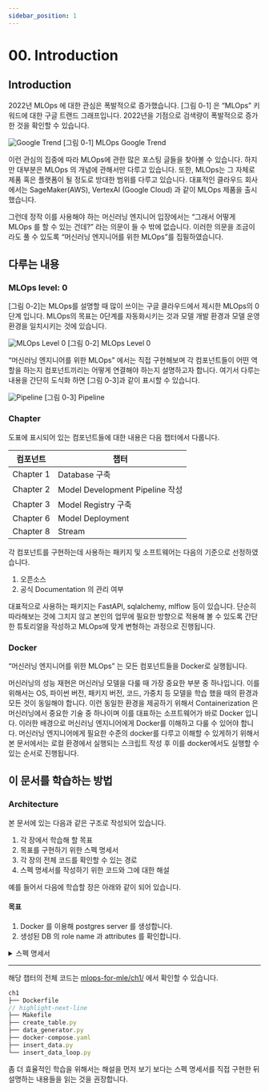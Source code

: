 ```yaml
---
sidebar_position: 1
---
```


# 00. Introduction

## Introduction

2022년 MLOps 에 대한 관심은 폭발적으로 증가했습니다. [그림 0-1] 은 “MLOps” 키워드에 대한 구글 트랜드 그래프입니다. 2022년을 기점으로 검색량이 폭발적으로 증가한 것을 확인할 수 있습니다.

<div style={{textAlign: 'center'}}>

![Google Trend](./img/google-trend.png)
[그림 0-1] MLOps Google Trend
</div>


이런 관심의 집중에 따라 MLOps에 관한 많은 포스팅 글들을 찾아볼 수 있습니다. 하지만 대부분은 MLOps 의 개념에 관해서만 다루고 있습니다.
또한, MLOps는 그 자체로 제품 혹은 플랫폼이 될 정도로 방대한 범위를 다루고 있습니다. 대표적인 클라우드 회사에서는 SageMaker(AWS), VertexAI (Google Cloud) 과 같이 MLOps 제품을 출시했습니다.

그런데 정작 이를 사용해야 하는 머신러닝 엔지니어 입장에서는 “그래서 어떻게 MLOps 를 할 수 있는 건데?” 라는 의문이 들 수 밖에 없습니다.
이러한 의문을 조금이라도 풀 수 있도록  “머신러닝 엔지니어를 위한 MLOps”를 집필하였습니다.

## 다루는 내용

### MLOps level: 0

[그림 0-2]는 MLOps를 설명할 때 많이 쓰이는 구글 클라우드에서 제시한 MLOps의 0단계 입니다. MLOps의 목표는 0단계를 자동화시키는 것과 모델 개발 환경과 모델 운영 환경을 일치시키는 것에 있습니다.

<div style={{textAlign: 'center'}}>

![MLOps Level 0](./img/mlops-level-0.png)
[그림 0-2] MLOps Level 0
</div>

“머신러닝 엔지니어를 위한 MLOps” 에서는 직접 구현해보며 각 컴포넌트들이 어떤 역할을 하는지 컴포넌트끼리는 어떻게 연결해야 하는지 설명하고자 합니다. 여기서 다루는 내용을 간단히 도식화 하면 [그림 0-3]과 같이 표시할 수 있습니다.


<div style={{textAlign: 'center'}}>

![Pipeline](./img/pipeline.png)
[그림 0-3] Pipeline
</div>

### Chapter

도표에 표시되어 있는 컴포넌트들에 대한 내용은 다음 챕터에서 다룹니다.

| 컴포넌트 | 챕터 |
| --- | --- |
| Chapter 1 | Database 구축 |
| Chapter 2 | Model Development Pipeline 작성 |
| Chapter 3 | Model Registry 구축 |
| Chapter 6 | Model Deployment |
| Chapter 8 | Stream |


각 컴포넌트를 구현하는데 사용하는 패키지 및 소프트웨어는 다음의 기준으로 선정하였습니다.

1. 오픈소스
2. 공식 Documentation 의 관리 여부

대표적으로 사용하는 패키지는 FastAPI, sqlalchemy, mlflow 등이 있습니다.
단순히 따라해보는 것에 그치지 않고 본인의 업무에 필요한 방향으로 적용해 볼 수 있도록 간단한 튜토리얼을 작성하고 MLOps에 맞게 변형하는 과정으로 진행됩니다.

### Docker

“머신러닝 엔지니어를 위한 MLOps” 는 모든 컴포넌트들을 Docker로 실행됩니다.

머신러닝의 성능 재현은 머신러닝 모델을 다룰 때 가장 중요한 부분 중 하나입니다.
이를 위해서는 OS, 파이썬 버전, 패키지 버전, 코드, 가중치 등 모델을 학습 했을 때의 환경과 모든 것이 동일해야 합니다.
이런 동일한 환경을 제공하기 위해서  Containerization 은 머신러닝에서 중요한 기술 중 하나이며 이를 대표하는 소프트웨어가 바로 Docker 입니다.
이러한 배경으로 머신러닝 엔지니어에게 Docker를 이해하고 다룰 수 있어야 합니다. 머신러닝 엔지니어에게 필요한 수준의 docker를 다루고 이해할 수 있게하기 위해서 본 문서에서는 로컬 환경에서 실행되는 스크립트 작성 후 이를 docker에서도 실행할 수 있는 순서로 진행됩니다.

## 이 문서를 학습하는 방법

### Architecture

본 문서에 있는 다음과 같은 구조로 작성되어 있습니다.

1. 각 장에서 학습해 할 목표
2. 목표를 구현하기 위한 스펙 명세서
3. 각 장의 전체 코드를 확인할 수 있는 경로
4. 스펙 명세서를 작성하기 위한 코드와 그에 대한 해설

예를 들어서 다음에 학습할 장은 아래와 같이 되어 있습니다.

<BrowserWindow url="https://mlops-for-mle.github.io/tutorial/docs/database/db-server-creation">

#### 목표

1. Docker 를 이용해 postgres server 를 생성합니다.
2. 생성된 DB 의 role name 과 attributes 를 확인합니다.

<details>
<summary>스펙 명세서</summary>
<CodeDescription>

#### 스펙 명세서

1. Docker 를 설치합니다.
2. Postgres 서버를 생성합니다.
    - `POSTGRES_USER` : `myuser`
    - `POSTGRES_PASSWORD` : `mypassword`
    - `POSTGRES_DB` : `mydatabase`
    - Port Forwarding : `5432:5432`
3. 생성된 postgres 서버를 확인합니다.
    - `psql` 로 DB 에 접근하여 role name 과 attributes 확인


</CodeDescription>
</details>

---

<BrowserWindow url="https://github.com/mlops-for-mle/mlops-for-mle/tree/main/ch1">

해당 챕터의 전체 코드는 [mlops-for-mle/ch1/](https://github.com/mlops-for-mle/mlops-for-mle/tree/main/ch1) 에서 확인할 수 있습니다.

```js
ch1
├── Dockerfile
// highlight-next-line
├── Makefile
├── create_table.py
├── data_generator.py
├── docker-compose.yaml
├── insert_data.py
└── insert_data_loop.py
```

</BrowserWindow>

</BrowserWindow>

좀 더 효율적인 학습을 위해서는 해설을 먼저 보기 보다는 스펙 명세서를 직접 구현한 뒤 설명하는 내용들을 읽는 것을 권장합니다.
